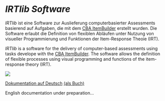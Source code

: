 # *IRTlib Software* 

::: {.grid}

::: {.g-col-6}

*IRTlib* ist eine Software zur Auslieferung computerbasierter Assessments basierend auf Aufgaben, die mit dem <a href="https://cba.itembuilder.de">CBA ItemBuilder</a> erstellt wurden. Die Software erlaubt die Definition von flexiblen Abläufen unter Nutzung von visueller Programmierung und Funktionen der Item-Response Theoie (IRT). 
:::

::: {.g-col-6}
*IRTlib* is a software for the delivery of computer-based assessments using tasks develope with the <a href="https://cba.itembuilder.de">CBA ItemBuilder</a>. The software allows the definition of flexible processes using visual programming and functions of the item-response theory (IRT). 
:::


:::

![](img/irtlib-cover.png)

::: {.grid}

::: {.g-col-6}

[Dokumentation auf Deutsch](de/index.html)
[(als Buch)](de/IRTlib-Software.pdf)

:::

::: {.g-col-6}
English documentation under preparation...
:::


:::